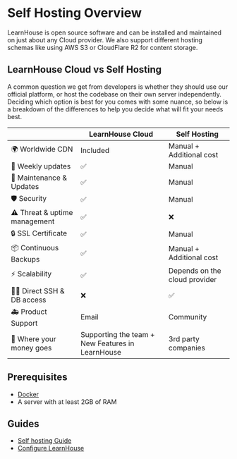 # Self Hosting Overview

LearnHouse is open source software and can be installed and maintained on just about any Cloud provider. We also support different hosting schemas like using AWS S3 or CloudFlare R2 for content storage.

## LearnHouse Cloud vs Self Hosting

A common question we get from developers is whether they should use our official platform, or host the codebase on their own server independently. Deciding which option is best for you comes with some nuance, so below is a breakdown of the differences to help you decide what will fit your needs best.

|                               | LearnHouse Cloud                                 | Self Hosting                  |
| ----------------------------- | ------------------------------------------------ | ----------------------------- |
| 🌍 Worldwide CDN              | Included                                         | Manual + Additional cost      |
| 🔄 Weekly updates             | ✅                                               | Manual                        |
| 🚧 Maintenance & Updates      | ✅                                               | Manual                        |
| 🛡️ Security                   | ✅                                               | Manual                        |
| ⚠️ Threat & uptime management | ✅                                               | ❌                            |
| 🔒 SSL Certificate            | ✅                                               | Manual                        |
| 📦 Continuous Backups         | ✅                                               | Manual + Additional cost      |
| ⚡ Scalability                | ✅                                               | Depends on the cloud provider |
| 👨‍💻 Direct SSH & DB access     | ❌                                               | ✅                            |
| 🚑 Product Support            | Email                                            | Community                     |
| 💟 Where your money goes      | Supporting the team + New Features in LearnHouse | 3rd party companies           |

## Prerequisites

- [Docker](https://docs.docker.com/get-docker/)
- A server with at least 2GB of RAM

## Guides

- [Self hosting Guide](/self-hosting/hosting-guide)
- [Configure LearnHouse](/self-hosting/configuration)
